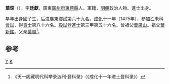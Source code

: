 '''葉琛'''（{{bd|1436年||？}}），字'''廷獻'''，廣東[[廣州府|廣州府]][[東莞縣|東莞縣]]人，軍籍，[[明朝|明朝]]政治人物。進士出身。

早年出身國子生，后进廣東鄉試第六十九名。[[成化|成化]]十一年（1475年），參加乙未科[[會試|會試]]，得[[貢士|貢士]]第八十六名。[[殿試|殿試]]登[[進士|進士]]第三甲第五十六名。曾祖父[[葉廣山|葉廣山]]。祖父[[葉新銘|葉新銘]]。父亲[[葉順|葉順]]<ref>《天一阁藏明代科举录选刊·登科录》（《成化十一年进士登科录》）</ref>。

==参考==
{{reflist}}
{{明朝人物小作品}}
{{成化十一年乙未科殿試金榜}}
[[Category:東莞縣人|Y]]
[[Category:葉姓|K]]